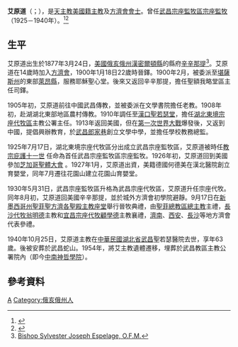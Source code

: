 {{Infobox Christian leader
| type             = bishop
| name             = 艾原道<br />Sylvester Joseph Espelage
| honorific-suffix = [[方濟會|方濟會會士]]
| title            = [[天主教武昌教區|前武昌宗座代牧區宗座代牧]]
| image            = 
| caption          = 
| province         = 
| diocese          = 領銜{{link-en|奧利斯|Oreus}}教區
| see              = 
| appointed        = 
| term_start       = 1925年7月17日
| term_end         = 1940年10月25日
| predecessor      = '''首任'''
| successor        = [[郭時濟|郭時濟]]
| other_post       = 領銜{{link-en|奧利斯|Oreus}}教區主教
| ordination       = 1900年1月18日
| ordained_by      = 
| consecration     = 1930年5月31日
| consecrated_by   = 
| cardinal         = 
| created_cardinal_by = 
| rank             =  
| birth_name       = 
| birth_date       = 1877年3月24日
| birth_place      = [[美國|美國]][[俄亥俄州|俄亥俄州]][[漢密爾頓縣|漢密爾頓縣]][[辛辛那提|辛辛那提]]
| death_date       = 1940年10月25日 (63歲)
| buried           = [[中華民國大陸時期|中華民國]][[湖北省_(中華民國)|湖北省]][[武昌|武昌]][[花園山聖家堂|花園山]]
| religion         = [[天主教|天主教]]
| residence        = 
| profession       =
| alma_mater       = 
| nationality      = [[美國人|美國籍]]
| previous_post    = {{unbulleted list|武昌宗座監牧區宗座監牧 (1925年-1930年)}}
| motto            = 
| signature        = 
| coat_of_arms     = 
}}
'''艾原道'''（{{lang-en|Sylvester Joseph Espelage}}；{{bd|1877年|3月24日|1940年|10月25日|catIdx=艾原道}}），是[[天主教|天主教]][[美國人|美國籍]][[主教|主教]]及[[方濟會|方濟會會士]]。曾任[[天主教武昌教區|武昌宗座監牧區宗座監牧]]（1925－1940年）。<ref>{{Cite web |url=http://www.catholic-hierarchy.org/bishop/bespe.html |title=Bishop Sylvester Joseph Espelage, O.F.M. † |accessdate=2019年12月31日|archive-date=2019年12月31日 |archive-url= |dead-url=no }}</ref><ref>{{Cite web |url=http://www.gcatholic.org/dioceses/diocese/wuch0.htm |title=Diocese of Wuchang 武昌 |access-date=2021年9月23日 |archive-date=2021年9月23日 |archive-url=https://web.archive.org/web/20210912150356/http://www.gcatholic.org/dioceses/diocese/hank0.htm#72910 |dead-url=no }}</ref>

==生平==
艾原道出生於1877年3月24日，[[美國|美國]][[俄亥俄州|俄亥俄州]][[漢密爾頓縣|漢密爾頓縣]]的縣府[[辛辛那提|辛辛那提]]<ref>[http://www.catholic-hierarchy.org/bishop/bespe.html Bishop Sylvester Joseph Espelage, O.F.M.]</ref>。艾原道在14歲時加入[[方濟會|方濟會]]，1900年1月18日22歲時晉鐸。1900年2月，被委派至[[堪薩斯州|堪薩斯州]]的東部[[萊昂縣_(堪薩斯州)|萊昂縣]]{{link-en|恩波里亞|Emporia, Kansas}}，服務耶穌聖心堂。後來又返回辛辛那提，擔任聖額我略堂區主任司鐸。

1905年初，艾原道前往中國武昌傳教，並被委派在文學書院擔任老教。1908年初，赴湖湖北東部地區農村傳教。1910年調任至[[漢口聖若瑟主教座堂|漢口聖若瑟堂]]，擔任[[天主教漢口總教區|湖北東境宗座代牧區]]主教公署主任。1913年返回美國，但在[[第一次世界大戰|第一次世界大戰]]爆發後，又返到中國，提倡興辦教育，於[[武昌|武昌]][[郎家巷|郎家巷]]創立文學中學，並擔任學校教務總監。

1925年7月17日，湖北東境宗座代牧區分出成立武昌宗座監牧區，艾原道被時任[[教宗|教宗]][[庇護十一世|庇護十一世]]
任命為首任武昌宗座監牧區宗座監牧。1926年初，艾原道回到美國參加[[聖體大會|芝加哥聖體大會]]
。1927年1月，艾原道出資，美籍德國何德美在漢北醫院創立育嬰堂，同年7月遷往花園山建立花園山育嬰堂。

1930年5月31日，武昌宗座監牧區升格為武昌宗座代牧區，艾原道升任宗座代牧。同年8月初，艾原道回美國辛辛那提，並於城外方濟會初學院避靜。9月17日在[[新墨西哥州|新墨西哥州]][[聖菲|聖菲]][[聖方濟各聖殿主教座堂|聖方濟各聖殿主教座堂]]舉行晉牧典禮，由[[天主教聖菲總教區|聖菲總教區總主教]]{{link-en|艾伯特·達傑|Albert Daeger}}主禮，[[天主教長沙教區|長沙代牧]][[翁明德|翁明德]]主教和[[天主教宜昌教區|宜昌宗座代牧]][[顧學德|顧學德]]主教襄禮，[[濟南|濟南]]、[[西安|西安]]、[[長沙|長沙]]等地方濟會代表參禮。

1940年10月25日，艾原道主教在[[中華民國大陸時期|中華民國]][[湖北省_(中華民國)|湖北省]][[武昌|武昌]]聖若瑟醫院去世，享年63歲。後被安葬於武昌蛇山。1954年，將艾主教遺體遷移，埋葬於武昌教區主教公署院內（即今[[中南神哲學院|中南神哲學院]]）。

==參考資料==
<div class="references-small">
<references />
</div>

{{赴華外國傳教士列表}}

[[Category:在华天主教传教士|A]]
[[Category:俄亥俄州人|Category:俄亥俄州人]]